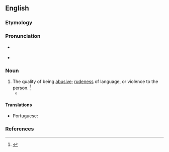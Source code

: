 ==English==

===Etymology===
{{suffix|en|abusive|ness}}

===Pronunciation===
* {{a|RP}} {{IPA|en|/əˈbjuː.sɪv.nəs/}}
* {{a|US}} {{IPA|en|/əˈbju.sɪv.nəs/}}

===Noun===
{{en-noun|-}}

# The quality of being [[abusive]]; [[rudeness]] of language, or violence to the person. {{defdate|First attested in the mid 17<sup>th</sup> century.}}<ref name=SOED>{{R:SOED5|page=11}}</ref>
#* {{quote-book|en|passage=Pick out mirth, like stones out of thy ground, Profaneness, filthiness, '''abusiveness'''|author=[[w:George Herbert|George Herbert]]|title=The Temple|year=1633}}

====Translations====
{{trans-top|the quality of being abusive}}
* Portuguese: {{t+|pt|abusividade|f}}
{{trans-mid}}
{{trans-bottom}}

===References===
<references/>